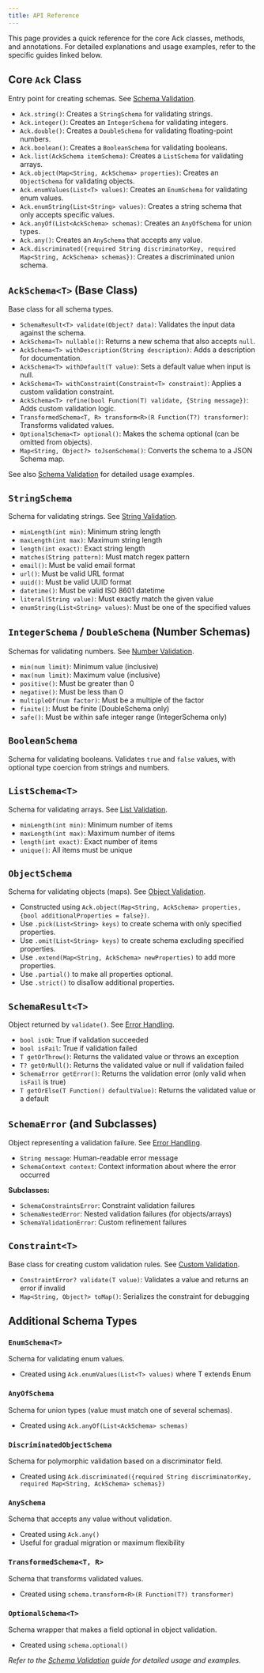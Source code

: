 ```yaml
---
title: API Reference
---
```


This page provides a quick reference for the core Ack classes, methods, and annotations. For detailed explanations and usage examples, refer to the specific guides linked below.

## Core `Ack` Class

Entry point for creating schemas. See [Schema Validation](../core-concepts/typesafe-schemas.mdx).

- `Ack.string()`: Creates a `StringSchema` for validating strings.
- `Ack.integer()`: Creates an `IntegerSchema` for validating integers.
- `Ack.double()`: Creates a `DoubleSchema` for validating floating-point numbers.
- `Ack.boolean()`: Creates a `BooleanSchema` for validating booleans.
- `Ack.list(AckSchema itemSchema)`: Creates a `ListSchema` for validating arrays.
- `Ack.object(Map<String, AckSchema> properties)`: Creates an `ObjectSchema` for validating objects.
- `Ack.enumValues(List<T> values)`: Creates an `EnumSchema` for validating enum values.
- `Ack.enumString(List<String> values)`: Creates a string schema that only accepts specific values.
- `Ack.anyOf(List<AckSchema> schemas)`: Creates an `AnyOfSchema` for union types.
- `Ack.any()`: Creates an `AnySchema` that accepts any value.
- `Ack.discriminated({required String discriminatorKey, required Map<String, AckSchema> schemas})`: Creates a discriminated union schema.

## `AckSchema<T>` (Base Class)

Base class for all schema types.

- `SchemaResult<T> validate(Object? data)`: Validates the input data against the schema.
- `AckSchema<T> nullable()`: Returns a new schema that also accepts `null`.
- `AckSchema<T> withDescription(String description)`: Adds a description for documentation.
- `AckSchema<T> withDefault(T value)`: Sets a default value when input is null.
- `AckSchema<T> withConstraint(Constraint<T> constraint)`: Applies a custom validation constraint.
- `AckSchema<T> refine(bool Function(T) validate, {String message})`: Adds custom validation logic.
- `TransformedSchema<T, R> transform<R>(R Function(T?) transformer)`: Transforms validated values.
- `OptionalSchema<T> optional()`: Makes the schema optional (can be omitted from objects).
- `Map<String, Object?> toJsonSchema()`: Converts the schema to a JSON Schema map.

See also [Schema Validation](../core-concepts/typesafe-schemas.mdx) for detailed usage examples.

## `StringSchema`

Schema for validating strings. See [String Validation](../core-concepts/validation.mdx#string-constraints).

- `minLength(int min)`: Minimum string length
- `maxLength(int max)`: Maximum string length
- `length(int exact)`: Exact string length
- `matches(String pattern)`: Must match regex pattern
- `email()`: Must be valid email format
- `url()`: Must be valid URL format
- `uuid()`: Must be valid UUID format
- `datetime()`: Must be valid ISO 8601 datetime
- `literal(String value)`: Must exactly match the given value
- `enumString(List<String> values)`: Must be one of the specified values

## `IntegerSchema` / `DoubleSchema` (Number Schemas)

Schemas for validating numbers. See [Number Validation](../core-concepts/validation.mdx#number-constraints).

- `min(num limit)`: Minimum value (inclusive)
- `max(num limit)`: Maximum value (inclusive)
- `positive()`: Must be greater than 0
- `negative()`: Must be less than 0
- `multipleOf(num factor)`: Must be a multiple of the factor
- `finite()`: Must be finite (DoubleSchema only)
- `safe()`: Must be within safe integer range (IntegerSchema only)

## `BooleanSchema`

Schema for validating booleans. Validates `true` and `false` values, with optional type coercion from strings and numbers.

## `ListSchema<T>`

Schema for validating arrays. See [List Validation](../core-concepts/validation.mdx#list-constraints).

- `minLength(int min)`: Minimum number of items
- `maxLength(int max)`: Maximum number of items
- `length(int exact)`: Exact number of items
- `unique()`: All items must be unique

## `ObjectSchema`

Schema for validating objects (maps). See [Object Validation](../core-concepts/schemas.mdx#object-schema).

- Constructed using `Ack.object(Map<String, AckSchema> properties, {bool additionalProperties = false})`.
- Use `.pick(List<String> keys)` to create schema with only specified properties.
- Use `.omit(List<String> keys)` to create schema excluding specified properties.
- Use `.extend(Map<String, AckSchema> newProperties)` to add more properties.
- Use `.partial()` to make all properties optional.
- Use `.strict()` to disallow additional properties.

## `SchemaResult<T>`

Object returned by `validate()`. See [Error Handling](../core-concepts/error-handling.mdx).

- `bool isOk`: True if validation succeeded
- `bool isFail`: True if validation failed
- `T getOrThrow()`: Returns the validated value or throws an exception
- `T? getOrNull()`: Returns the validated value or null if validation failed
- `SchemaError getError()`: Returns the validation error (only valid when `isFail` is true)
- `T getOrElse(T Function() defaultValue)`: Returns the validated value or a default

## `SchemaError` (and Subclasses)

Object representing a validation failure. See [Error Handling](../core-concepts/error-handling.mdx).

- `String message`: Human-readable error message
- `SchemaContext context`: Context information about where the error occurred

**Subclasses:**
- `SchemaConstraintsError`: Constraint validation failures
- `SchemaNestedError`: Nested validation failures (for objects/arrays)
- `SchemaValidationError`: Custom refinement failures

## `Constraint<T>`

Base class for creating custom validation rules. See [Custom Validation](../guides/custom-validation.mdx).

- `ConstraintError? validate(T value)`: Validates a value and returns an error if invalid
- `Map<String, Object?> toMap()`: Serializes the constraint for debugging

## Additional Schema Types

### `EnumSchema<T>`

Schema for validating enum values.

- Created using `Ack.enumValues(List<T> values)` where T extends Enum

### `AnyOfSchema`

Schema for union types (value must match one of several schemas).

- Created using `Ack.anyOf(List<AckSchema> schemas)`

### `DiscriminatedObjectSchema`

Schema for polymorphic validation based on a discriminator field.

- Created using `Ack.discriminated({required String discriminatorKey, required Map<String, AckSchema> schemas})`

### `AnySchema`

Schema that accepts any value without validation.

- Created using `Ack.any()`
- Useful for gradual migration or maximum flexibility

### `TransformedSchema<T, R>`

Schema that transforms validated values.

- Created using `schema.transform<R>(R Function(T?) transformer)`

### `OptionalSchema<T>`

Schema wrapper that makes a field optional in object validation.

- Created using `schema.optional()`

*Refer to the [Schema Validation](../core-concepts/typesafe-schemas.mdx) guide for detailed usage and examples.*